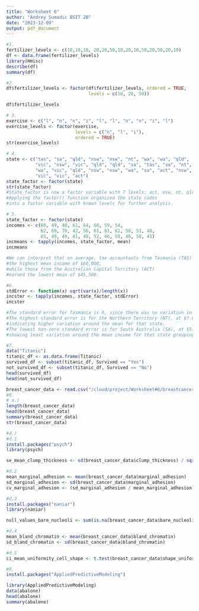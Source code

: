 ```yaml
---
title: "Worksheet 6"
author: "Andrey Sumadic BSIT 2B"
date: "2023-12-09"
output: pdf_document
---
```



```r
#1. 
fertilizer_levels <- c(10,10,10, 20,20,50,10,20,10,50,20,50,20,10) 
df <- data.frame(fertilizer_levels)
library(Hmisc)
describe(df)   
summary(df)
```



```r
#2.
df$fertilizer_levels <- factor(df$fertilizer_levels, ordered = TRUE,   
                               levels = c(10, 20, 50))

df$fertilizer_levels
```



```r
# 3.
exercise <- c("l", "n", "n", "i", "l", "l", "n", "n", "i", "l") 
exercise_levels <- factor(exercise, 
                          levels = c("n", "l", "i"),
                          ordered = TRUE)
str(exercise_levels)
```



```r
# 4.
state <- c("tas", "sa", "qld", "nsw", "nsw", "nt", "wa", "wa", "qld", 
           "vic", "nsw", "vic", "qld", "qld", "sa", "tas", "sa", "nt",
           "wa", "vic", "qld", "nsw", "nsw", "wa", "sa", "act", "nsw", 
           "vic", "vic", "act")
state_factor <- factor(state)
str(state_factor)
#State_factor is now a factor variable with 7 levels: act, nsw, nt, qld, sa, tas, vic
#Applying the factor() function organized the state codes 
#into a factor variable with known levels for further analysis.
```



```r
# 5. 
state_factor <- factor(state) 
incomes <- c(60, 49, 40, 61, 64, 60, 59, 54, 
             62, 69, 70, 42, 56, 61, 61, 61, 58, 51, 48,
             65, 49, 49, 41, 48, 52, 46, 59, 46, 58, 43)
incmeans <- tapply(incomes, state_factor, mean)
incmeans

#We can interpret that on average, tax accountants from Tasmania (TAS) earned 
#the highest mean income of $60,000, 
#while those from the Australian Capital Territory (ACT) 
#earned the lowest mean of $45,500.
```



```r
#6. 
stdError <- function(x) sqrt(var(x)/length(x))
incster <- tapply(incomes, state_factor, stdError)
incster

#The standard error for Tasmania is 0, since there was no variation in the single observation.
#The highest standard error is for the Northern Territory (NT), at $7.0711, 
#indicating higher variation around the mean for that state.
#The lowest non-zero standard error is for South Australia (SA), at $5.6568, 
#showing least variation around the mean income for that state grouping.
```



```r
#7. 
data("Titanic")
titanic_df <- as.data.frame(Titanic)
survived_df <- subset(titanic_df, Survived == "Yes")
not_survived_df <- subset(titanic_df, Survived == "No")
head(survived_df)
head(not_survived_df)
```




```r
breast_cancer_data <- read.csv("/cloud/project/Worksheet#6/breastcancer_wisconsin.csv")
#8.
# a.) 
length(breast_cancer_data)
head(breast_cancer_data)
summary(breast_cancer_data)
str(breast_cancer_data)
```

```r
#d.) 
#d.1
install.packages("psych")
library(psych)

se_mean_clump_thickness <- sd(breast_cancer_data$clump_thickness) / sqrt(length(breast_cancer_data$clump_thickness))
```


```r
#d.2
mean_marginal_adhesion <- mean(breast_cancer_data$marginal_adhesion)
sd_marginal_adhesion <- sd(breast_cancer_data$marginal_adhesion)
cv_marginal_adhesion <- (sd_marginal_adhesion / mean_marginal_adhesion) * 100
```


```r
#d.3
install.packages("naniar")
library(naniar)

null_values_bare_nucleoli <- sum(is.na(breast_cancer_data$bare_nucleoli))
```


```r
#d.4
mean_bland_chromatin <- mean(breast_cancer_data$bland_chromatin)
sd_bland_chromatin <- sd(breast_cancer_data$bland_chromatin)
```

```r
#d.5
ci_mean_uniformity_cell_shape <- t.test(breast_cancer_data$shape_uniformity)$conf.int

```



```r
#9.
install.packages("AppliedPredictiveModeling")

library(AppliedPredictiveModeling)
data(abalone)
head(abalone)
summary(abalone)
```
